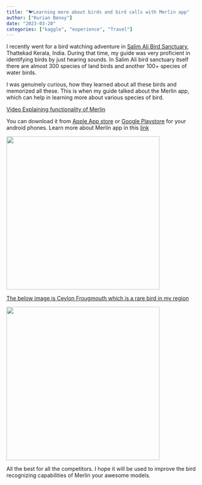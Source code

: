 ```yaml
---
title: "🐦Learning more about birds and bird calls with Merlin app"
author: ["Kurian Benoy"]
date: "2023-03-20"
categories: ["kaggle", "experience", "Travel"]
---
```


I recently went for a bird watching adventure in [Salim Ali Bird Sanctuary](https://en.wikipedia.org/wiki/Salim_Ali_Bird_Sanctuary), Thattekad Kerala, India. During that time, my guide was very proficient in identifying birds by just hearing sounds. In Salim Ali bird sanctuary itself there are almost 300 species of land birds and another 100+ species of water birds.

I was genuinely curious, how they learned about all these birds and memorized all these. This is when my guide talked about the Merlin app, which can help in learning more about various species of bird. 

[Video Explaining functionality of Merlin](https://youtu.be/xmSUOLxyatY)

You can download it from [Apple App store](https://apps.apple.com/us/app/merlin-bird-id-by-cornell-lab/id773457673) or [Google Playstore](https://play.google.com/store/apps/details?id=com.labs.merlinbirdid.app&hl=en&gl=US) for your android phones. Learn more about Merlin app in this [link](https://merlin.allaboutbirds.org/.)


<img src="https://www.googleapis.com/download/storage/v1/b/kaggle-forum-message-attachments/o/inbox%2F1310697%2Fc0fa9ac858406ddcc9f644fc53054642%2FWhatsApp%20Image%202023-03-20%20at%209.25.36%20AM.jpeg?generation=1679301145365560&alt=media" width="400">

[The below image is Ceylon Frougmouth which is a rare bird in my region](https://en.wikipedia.org/wiki/Sri_Lanka_frogmouth)

<img src="https://www.googleapis.com/download/storage/v1/b/kaggle-forum-message-attachments/o/inbox%2F1310697%2F2e84ee1ef3b246d9bcee2cd5757f4a05%2FWhatsApp%20Image%202023-03-20%20at%209.25.45%20AM.jpeg?generation=1679301247043893&alt=media" width="400">

All the best for all the competitors. I hope it will be used to improve the bird recognizing capabilities of Merlin your awesome models.